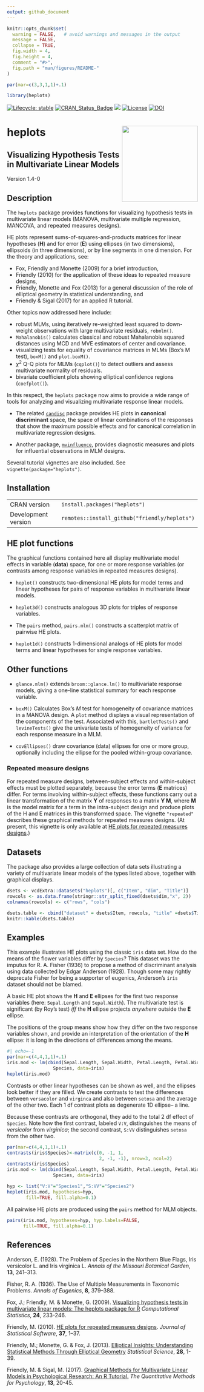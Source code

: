 ```yaml
---
output: github_document
---
```


<!-- README.md is generated from README.Rmd. Please edit that file and knit again -->

```r
knitr::opts_chunk$set(
  warning = FALSE,   # avoid warnings and messages in the output
  message = FALSE,
  collapse = TRUE,
  fig.width = 4,
  fig.height = 4,
  comment = "#>",
  fig.path = "man/figures/README-"
)

par(mar=c(3,3,1,1)+.1)
```

```r
library(heplots)
```

<!-- badges: start -->
[![Lifecycle: stable](https://img.shields.io/badge/lifecycle-stable-brightgreen.svg)](https://lifecycle.r-lib.org/articles/stages.html#stable)
[![CRAN_Status_Badge](http://www.r-pkg.org/badges/version/heplots)](http://cran.r-project.org/package=heplots)
[![](http://cranlogs.r-pkg.org/badges/grand-total/heplots)](https://cran.r-project.org/package=heplots)
[![License](https://img.shields.io/badge/license-GPL%20%28%3E=%202%29-brightgreen.svg?style=flat)](https://www.gnu.org/licenses/gpl-2.0.html) 
[![DOI](https://zenodo.org/badge/13908453.svg)](https://zenodo.org/badge/latestdoi/13908453)
<!-- badges: end -->


# heplots <img src="man/figures/logo.png" height="200" style="float:right; height:200px;" />

## **Visualizing Hypothesis Tests in Multivariate Linear Models**

Version 1.4-0

## Description

The `heplots` package provides functions for visualizing hypothesis tests in
multivariate linear models (MANOVA, multivariate multiple regression, MANCOVA,
and repeated measures designs).

HE plots represent sums-of-squares-and-products matrices for linear hypotheses (**H**) and for 
error (**E**) using ellipses (in two dimensions), ellipsoids (in three dimensions),
or by line segments in one dimension.
For the theory and applications, see: 

* Fox, Friendly and Monette (2009) for a brief introduction,
* Friendly (2010) for the application of these ideas to repeated measure designs,
* Friendly, Monette and Fox (2013) for a general discussion of the role of elliptical geometry in statistical understanding, and
* Friendly & Sigal (2017) for an applied R tutorial.

Other topics now addressed here include:

* robust MLMs, using iteratively re-weighted least squared to down-weight observations with large multivariate residuals, `robmlm()`. 
* `Mahalanobis()` calculates classical and robust Mahalanobis squared distances using MCD and MVE estimators of center and covariance.
* visualizing tests for equality of covariance matrices in MLMs (Box's M test), `boxM()` and `plot.boxM()`. 
* $\chi^2$ Q-Q plots for MLMs (`cqplot()`) to detect outliers and assess multivariate normality of residuals.
* bivariate coefficient plots showing elliptical confidence regions (`coefplot()`).

In this respect, the `heplots` package now aims to provide a wide range of tools for analyzing and visualizing
multivariate response linear models.

* The related [`candisc`](http://github.com/friendly/candisc) package provides HE plots in **canonical discriminant** space, the space of linear combinations of the responses that show the maximum possible effects
and for canonical correlation in multivariate regression designs.

* Another package, [`mvinfluence`](https://friendly.github.io/mvinfluence/), provides diagnostic measures and
plots for influential observations in MLM designs.


Several tutorial vignettes are also included.  See `vignette(package="heplots")`.


## Installation

|                     |                                                   |
|---------------------|---------------------------------------------------|
| CRAN version        | `install.packages("heplots")`                 |
| Development version | `remotes::install_github("friendly/heplots")` |


<!-- This installs the package from the source and creates the package vignettes,  -->
<!-- so you will need to have R Tools installed on your system.  [R Tools for Windows](https://cran.r-project.org/bin/windows/Rtools/) -->
<!-- takes you to the download page for Windows.  [R Tools for Mac OS X](https://cran.r-project.org/bin/macosx/tools/) -->
<!-- has the required programs for Mac OS X. -->


## HE plot functions

The graphical functions contained here all display multivariate model
effects in variable (**data**) space, for one or more response variables
(or contrasts among response variables in repeated measures designs).

* `heplot()` constructs two-dimensional HE plots for model terms and 
linear hypotheses for pairs of response variables in multivariate linear models.

* `heplot3d()` constructs analogous 3D plots for triples of response
variables.
 
* The `pairs` method, `pairs.mlm()` constructs a scatterplot matrix of pairwise HE plots.

* `heplot1d()` constructs 1-dimensional analogs of HE plots for model terms and 
linear hypotheses for single response variables.


## Other functions

* `glance.mlm()` extends `broom::glance.lm()` to multivariate response models, giving a one-line statistical summary for each response variable.

* `boxM()` Calculates Box's _M_ test for homogeneity of covariance matrices in a MANOVA design. A `plot` method displays a visual representation of the components of the test. Associated with this, `bartletTests()` and
`levineTests()` give the univariate tests of homogeneity of variance for each response measure in a MLM.

* `covEllipses()` draw covariance (data) ellipses for one or more group, optionally including the ellipse for the pooled within-group covariance.

### Repeated measure designs

For repeated measure designs, between-subject effects and within-subject
effects must be plotted separately, because the error terms (**E** matrices)
differ.  For terms involving within-subject effects,
these functions carry out a linear
transformation of the matrix **Y** of responses to a matrix **Y M**, where
**M** is the model matrix for a term in
the intra-subject design and produce plots of
the H and E matrices in this transformed space. The vignette `"repeated"` describes
these graphical methods for repeated measures designs. 
(At present, this vignette is only available at [HE plots for repeated measures designs](http://www.jstatsoft.org/v37/i04/paper).)

## Datasets

The package also provides a large collection of  data sets illustrating
a variety of multivariate linear models of the types listed above,
together with graphical displays.

```r
dsets <- vcdExtra::datasets("heplots")[, c("Item", "dim", "Title")]
rowcols <- as.data.frame(stringr::str_split_fixed(dsets$dim,"x", 2))
colnames(rowcols) <- c("rows", "cols")

dsets.table <- cbind("dataset" = dsets$Item, rowcols, "title" =dsets$Title)
knitr::kable(dsets.table)
```


## Examples

This example illustrates HE plots using the classic `iris` data set. How do the means
of the flower variables differ by `Species`? This dataset was the imputus for
R. A. Fisher (1936) to propose a method of discriminant analysis using data collected
by Edgar Anderson (1928). Though some may rightly deprecate Fisher for being a
supporter of eugenics, Anderson's `iris` dataset should not be blamed.

A basic HE plot shows the **H** and **E**
ellipses for the first two response variables (here: `Sepal.Length` and `Sepal.Width`).
The multivariate test is significant
(by Roy's test) *iff* the **H** ellipse projects *anywhere* outside the **E** ellipse.

The positions of the group means show how they differ on the two response variables shown,
and provide an interpretation of the orientation of the **H** ellipse: it is long in the
directions of differences among the means.

```r
#| echo=-1
par(mar=c(4,4,1,1)+.1)
iris.mod <- lm(cbind(Sepal.Length, Sepal.Width, Petal.Length, Petal.Width) ~ 
                 Species, data=iris)
heplot(iris.mod)
```

Contrasts or other linear hypotheses can be shown as well, and the ellipses look better
if they are filled. We create contrasts to test the differences between `versacolor` and
`virginca` and also between `setosa` and the average of the other two. Each 1 df contrast plots
as degenerate 1D ellipse-- a line. 

Because these contrasts are orthogonal, they add to the total 2 df effect
of `Species`. Note how the first contrast, labeled `V:V`, distinguishes the means of
*versicolor* from *virginica*;
the second contrast, `S:VV` distinguishes `setosa` from the other two.


```r
par(mar=c(4,4,1,1)+.1)
contrasts(iris$Species)<-matrix(c(0, -1, 1, 
                                  2, -1, -1), nrow=3, ncol=2)
contrasts(iris$Species)
iris.mod <- lm(cbind(Sepal.Length, Sepal.Width, Petal.Length, Petal.Width) ~ 
                 Species, data=iris)

hyp <- list("V:V"="Species1","S:VV"="Species2")
heplot(iris.mod, hypotheses=hyp, 
       fill=TRUE, fill.alpha=0.1)
```

All pairwise HE plots are produced using the `pairs` method for MLM objects.

```r
pairs(iris.mod, hypotheses=hyp, hyp.labels=FALSE,
      fill=TRUE, fill.alpha=0.1)
```

## References

Anderson, E. (1928). 
The Problem of Species in the Northern Blue Flags, Iris versicolor L. and Iris virginica L. 
*Annals of the Missouri Botanical Garden*, **13**, 241–313.

Fisher, R. A. (1936). 
The Use of Multiple Measurements in Taxonomic Problems. *Annals of Eugenics*, **8**, 379–388.

Fox, J.; Friendly, M. & Monette, G. (2009).
[Visualizing hypothesis tests in multivariate linear models: The heplots package for R](http://datavis.ca/palers/FoxFriendlyMonette-2009.pdf)
*Computational Statistics*,  **24**, 233-246.

Friendly, M. (2010). [HE plots for repeated measures designs](http://www.jstatsoft.org/v37/i04/paper). *Journal of Statistical Software*, **37**, 1–37.


Friendly, M.; Monette, G. & Fox, J. (2013).
[Elliptical Insights: Understanding Statistical Methods Through Elliptical Geometry](http://datavis.ca/palers/ellipses-STS402.pdf) 
*Statistical Science*,  **28**, 1-39.

Friendly, M. & Sigal, M. (2017).
[Graphical Methods for Multivariate Linear Models in Psychological Research: An R Tutorial.](https://doi.org/10.20982/tqmp.13.1.p020)
*The Quantitative Methods for Psychology*, **13**, 20-45. 

